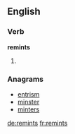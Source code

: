 ==English==

===Verb===
'''remints'''

# {{third-person singular of|[[remint]]}}

===Anagrams===
* [[entrism#English|entrism]]
* [[minster#English|minster]]
* [[minters#English|minters]]

[[de:remints]]
[[fr:remints]]